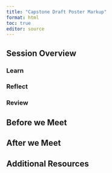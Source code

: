 ```yaml
---
title: "Capstone Draft Poster Markup"
format: html
toc: true
editor: source
---
```

## Session Overview

### Learn
### Reflect
### Review

## Before we Meet

## After we Meet

## Additional Resources
